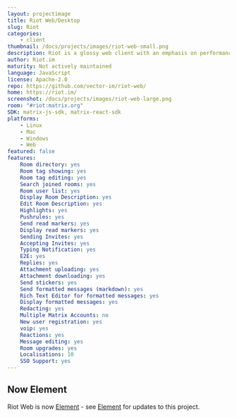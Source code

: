 ```yaml
---
layout: projectimage
title: Riot Web/Desktop
slug: Riot
categories:
    - client
thumbnail: /docs/projects/images/riot-web-small.png
description: Riot is a glossy web client with an emphasis on performance and usability
author: Riot.im
maturity: Not actively maintained
language: JavaScript
license: Apache-2.0
repo: https://github.com/vector-im/riot-web/
home: https://riot.im/
screenshot: /docs/projects/images/riot-web-large.png
room: "#riot:matrix.org"
SDK: matrix-js-sdk, matrix-react-sdk
platforms:
    - Linux
    - Mac
    - Windows
    - Web
featured: false
features:
    Room directory: yes
    Room tag showing: yes
    Room tag editing: yes
    Search joined rooms: yes
    Room user list: yes
    Display Room Description: yes
    Edit Room Description: yes
    Highlights: yes
    Pushrules: yes
    Send read markers: yes
    Display read markers: yes
    Sending Invites: yes
    Accepting Invites: yes
    Typing Notification: yes
    E2E: yes
    Replies: yes
    Attachment uploading: yes
    Attachment downloading: yes
    Send stickers: yes
    Send formatted messages (markdown): yes
    Rich Text Editor for formatted messages: yes
    Display formatted messages: yes
    Redacting: yes
    Multiple Matrix Accounts: no
    New user registration: yes
    voip: yes
    Reactions: yes
    Message editing: yes
    Room upgrades: yes
    Localisations: 10
    SSO Support: yes
---
```


## Now Element

Riot Web is now [Element](/docs/projects/client/element) - see [Element](/docs/projects/client/element) for updates to this project.
